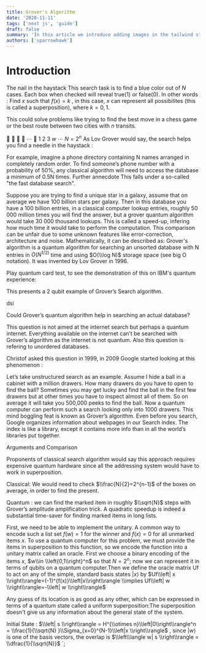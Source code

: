 ```yaml
---
title: Grover's Algorithm
date: '2020-11-11'
tags: ['next js', 'guide']
draft: false
summary: 'In this article we introduce adding images in the tailwind starter blog and the benefits and limitations of the next/image component.'
authors: ['sparrowhawk']
---
```


# Introduction

The nail in the haystack
This search task is to find a blue color out of $N$ cases. Each box when checked will reveal true$(1)$ or false$(0)$. In other words : Find $x$ such that $f(x)= k$ , in this case, $x$ can represent all possibilites (this is called a superposition), where $k = 0,1$.

This could solve problems like trying to find the best move in a chess game or the best route between two cities with $n$ transits.

🔴 🔴 🔴 🔵 $\cdots$ 🔴
$1$ $2$ $3$ $w$ $\cdots$ $N=2^n$
As Lov Grover would say, the search helps you find a needle in the haystack :

For example, imagine a phone directory containing N names arranged in completely random order. To find someone’s phone number with a probability of 50%, any classical algorithm will need to access the database a minimum of 0.5N times.
Further annecdote
This falls under a so-called "the fast database search".

Suppose you are trying to find a unique star in a galaxy, assume that on average we have 100 billion stars per galaxy. Then in this database you have a 100 billion entries, in a classical computer lookup entries, roughly 50 000 million times you will find the answer, but a grover quantum algorithm would take 30 000 thousand lookups. This is called a speed-up, infering how much time it would take to perform the computation. This comparison can be unfair due to some unknown features like error-correction, architecture and noise. Mathematically, it can be described as:
Grover's algorithm is a quantum algorithm for searching an unsorted database with N entries in $O(N^{1/2)}$ time and using $O(\\log N)$ storage space (see big O notation). It was invented by Lov Grover in 1996.

Play quantum card test, to see the demonstration of this on IBM's quantum experience:

This presents a 2 qubit example of Grover’s Search algorithm.

dsi

Could Grover’s quantum algorithm help in searching an actual database?

This question is not aimed at the internet search but perhaps a quantum internet. Everything available on the internet can’t be searched with Grover’s algorithm as the internet is not quantum. Also this question is refering to unordered databases.

Christof asked this question in 1999, in 2009 Google started looking at this phenomenon :

Let’s take unstructured search as an example. Assume I hide a ball in a cabinet with a million drawers. How many drawers do you have to open to find the ball? Sometimes you may get lucky and find the ball in the first few drawers but at other times you have to inspect almost all of them. So on average it will take you 500,000 peeks to find the ball. Now a quantum computer can perform such a search looking only into 1000 drawers. This mind boggling feat is known as Grover’s algorithm.
Even before you search, Google organizes information about webpages in our Search index. The index is like a library, except it contains more info than in all the world’s libraries put together.

Arguments and Comparison

Proponents of classical search algorithm would say this approach requires expensive quantum hardware since all the addressing system would have to work in superposition.

Classical: We would need to check $\\frac{N}{2}=2^{n-1}$ of the boxes on average, in order to find the present.

Quantum : we can find the marked item in roughly $\\sqrt{N}$ steps with Grover’s amplitude amplification trick. A quadratic speedup is indeed a substantial time-saver for finding marked items in long lists.

First, we need to be able to implement the unitary. A common way to encode such a list set $f(w)=1$ for the winner and $f(x)=0$ for all unmarked items $x$. To use a quantum computer for this problem, we must provide the items in superposition to this function, so we encode the function into a unitary matrix called an oracle. First we choose a binary encoding of the items $x$, $w\\in \\left{0,1\\right}^n$ so that $N=2^n$; now we can represent it in terms of qubits on a quantum computer.Then we define the oracle matrix Uf to act on any of the simple, standard basis states $|x⟩$ by $Uf\\left| x \\right\\rangle=(-1)^{f(x)}\\left|x\\right\\rangle \\implies Uf\\left| w \\right\\rangle=-\\left| w \\right\\rangle$

Any guess of its location is as good as any other, which can be expressed in terms of a quantum state called a uniform superposition:The superposition doesn't give us any information about the general state of the system.

Initial State : $\\left| s \\right\\rangle = H^{\\otimes n}\\left|0\\right\\rangle^n = \\frac{1}{\\sqrt{N} }\\Sigma_{x=0}^{N-1}\\left|x \\right\\rangle$ , since $| w⟩$ is one of the basis vectors, the overlap is $\\left\\langle w| s \\right\\rangle = \\dfrac{1}{\\sqrt{N}}$
`;
